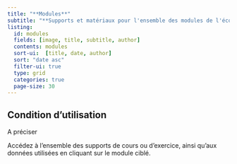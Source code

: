 ```yaml
---
title: "**Modules**"
subtitle: "**Supports et matériaux pour l'ensemble des modules de l'école d'été**"
listing:
  id: modules
  fields: [image, title, subtitle, author]
  contents: modules
  sort-ui:  [title, date, author]
  sort: "date asc"
  filter-ui: true
  type: grid
  categories: true
  page-size: 30
---
```


::: callout-important
## Condition d'utilisation

A préciser
:::

Accédez à l'ensemble des supports de cours ou d'exercice, ainsi qu'aux données utilisées en cliquant sur le module ciblé.

::: {#modules}
:::
